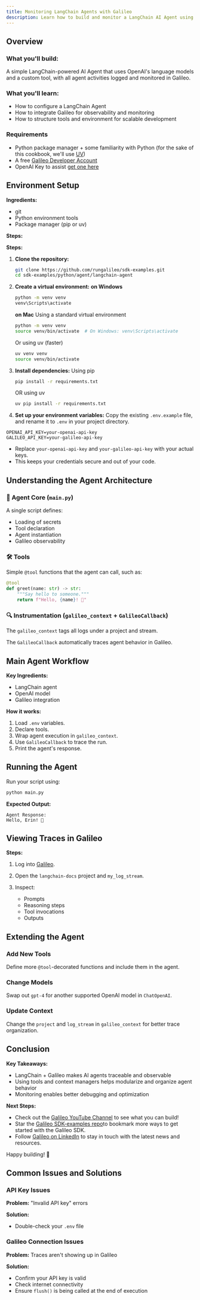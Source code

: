 ```yaml
---
title: Monitoring LangChain Agents with Galileo
description: Learn how to build and monitor a LangChain AI Agent using Galileo for tracing and observability.
---
```


## Overview

### **What you'll build:**

A simple LangChain-powered AI Agent that uses OpenAI's language models and a custom tool, with all agent activities logged and monitored in Galileo.

### **What you'll learn:**

- How to configure a LangChain Agent
- How to integrate Galileo for observability and monitoring
- How to structure tools and environment for scalable development

### Requirements

- Python package manager + some familiarity with Python (for the sake of this cookbook, we'll use [UV](https://docs.astral.sh/uv/))
- A free [Galileo Developer Account](https://app.galileo.ai)
- OpenAI Key to assist [get one here](https://platform.openai.com/api-keys)

## Environment Setup

**Ingredients:**

- git
- Python environment tools
- Package manager (pip or uv)

**Steps:**

**Steps:**

1. **Clone the repository:**

   ```bash
   git clone https://github.com/rungalileo/sdk-examples.git
   cd sdk-examples/python/agent/langchain-agent
   ```

2. **Create a virtual environment:**
   **on Windows**

   ```bash
   python -m venv venv
   venv\Scripts\activate
   ```

   **on Mac**
   Using a standard virtual environment

   ```bash
   python -m venv venv
   source venv/bin/activate  # On Windows: venv\Scripts\activate
   ```

   Or using uv (faster)

   ```bash
   uv venv venv
   source venv/bin/activate
   ```

2. **Install dependencies:**
  Using pip

   ```bash
   pip install -r requirements.txt
   ```

   OR using uv

   ```bash
   uv pip install -r requirements.txt
   ```

3. **Set up your environment variables:**
Copy the existing `.env.example` file, and rename it to `.env` in your project directory. 

```
OPENAI_API_KEY=your-openai-api-key
GALILEO_API_KEY=your-galileo-api-key
```

- Replace `your-openai-api-key` and `your-galileo-api-key` with your actual keys.
- This keeps your credentials secure and out of your code.
## Understanding the Agent Architecture

### 🧠 Agent Core (`main.py`)

A single script defines:

- Loading of secrets
- Tool declaration
- Agent instantiation
- Galileo observability

### 🛠️ Tools

Simple `@tool` functions that the agent can call, such as:

```python
@tool
def greet(name: str) -> str:
    """Say hello to someone."""
    return f"Hello, {name}! 👋"
```

### 🔍 Instrumentation (`galileo_context` + `GalileoCallback`)

The `galileo_context` tags all logs under a project and stream.

The `GalileoCallback` automatically traces agent behavior in Galileo.

## Main Agent Workflow

**Key Ingredients:**

- LangChain agent
- OpenAI model
- Galileo integration

**How it works:**

1. Load `.env` variables.
2. Declare tools.
3. Wrap agent execution in `galileo_context`.
4. Use `GalileoCallback` to trace the run.
5. Print the agent's response.

## Running the Agent

Run your script using:

```bash
python main.py
```

**Expected Output:**

```
Agent Response:
Hello, Erin! 👋
```

## Viewing Traces in Galileo

**Steps:**

1. Log into [Galileo](https://app.galileo.ai).
2. Open the `langchain-docs` project and `my_log_stream`.
3. Inspect:

   - Prompts
   - Reasoning steps
   - Tool invocations
   - Outputs

## Extending the Agent

### Add New Tools

Define more `@tool`-decorated functions and include them in the agent.

### Change Models

Swap out `gpt-4` for another supported OpenAI model in `ChatOpenAI`.

### Update Context

Change the `project` and `log_stream` in `galileo_context` for better trace organization.

## Conclusion

**Key Takeaways:**

- LangChain + Galileo makes AI agents traceable and observable
- Using tools and context managers helps modularize and organize agent behavior
- Monitoring enables better debugging and optimization

**Next Steps:**
- Check out the [Galileo YouTube Channel](https://www.youtube.com/@rungalileo) to see what you can build!
- Star the [Galileo SDK-examples repo](https://github.com/rungalileo/sdk-examples)to bookmark more ways to get started with the Galileo SDK.
- Follow [Galileo on LinkedIn](https://www.linkedin.com/company/galileo-ai/) to stay in touch with the latest news and resources.

Happy building! 🚀

## Common Issues and Solutions

### API Key Issues

**Problem:** "Invalid API key" errors

**Solution:**
- Double-check your `.env` file

### Galileo Connection Issues

**Problem:** Traces aren't showing up in Galileo

**Solution:**
- Confirm your API key is valid
- Check internet connectivity
- Ensure `flush()` is being called at the end of execution

